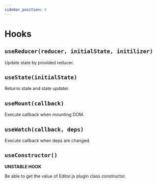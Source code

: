 ```yaml
---
sidebar_position: 4
---
```


# Hooks

## `useReducer(reducer, initialState, initilizer)`

Update state by provided reducer.

## `useState(initialState)`

Returns state and state updater.

## `useMount(callback)`

Execute callback when mounting DOM.

## `useWatch(callback, deps)`

Execute callback when deps are changed.

## `useConstructor()`

**UNSTABLE HOOK**

Be able to get the value of Editor.js plugin class constructor.
